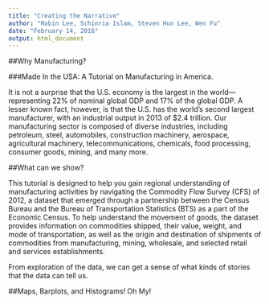 ```yaml
---
title: "Creating the Narrative"
author: "Robin Lee, Schinria Islam, Steven Hun Lee, Wen Fu"
date: "February 14, 2016"
output: html_document
---
```

##Why Manufacturing?

###Made In the USA: A Tutorial on Manufacturing in America.  

It is not a surprise that the U.S. economy is the largest in the world—representing 22% of nominal global GDP and 17% of the global GDP. A lesser known fact, however, is that the U.S. has the world’s second largest manufacturer, with an industrial output in 2013 of $2.4 trillion. Our manufacturing sector is composed of diverse industries, including petroleum, steel, automobiles, construction machinery, aerospace, agricultural machinery, telecommunications, chemicals, food processing, consumer goods, mining, and many more. 

##What can we show?

This tutorial is designed to help you gain regional understanding of manufacturing activities by navigating the Commodity Flow Survey (CFS) of 2012, a dataset that emerged through a partnership between the Census Bureau and the Bureau of Transportation Statistics (BTS) as a part of the Economic Census. To help understand the movement of goods, the dataset provides information on commodities shipped, their value, weight, and mode of transportation, as well as the origin and destination of shipments of commodities from manufacturing, mining, wholesale, and selected retail and services establishments.

From exploration of the data, we can get a sense of what kinds of stories that the data can tell us.

##Maps, Barplots, and Histograms! Oh My!

